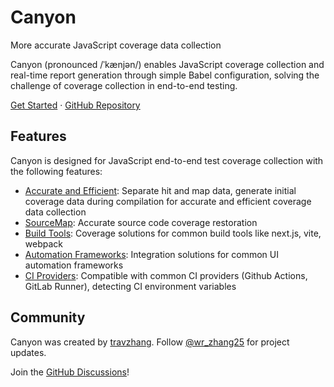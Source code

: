 # Canyon

More accurate JavaScript coverage data collection

Canyon (pronounced /ˈkænjən/) enables JavaScript coverage collection and real-time report generation through simple Babel configuration, solving the challenge of coverage collection in end-to-end testing.

[Get Started](/documentation/getting-started/introduction) · [GitHub Repository](https://github.com/canyon-project/canyon)

## Features

Canyon is designed for JavaScript end-to-end test coverage collection with the following features:

- [Accurate and Efficient](/documentation/core-concepts/separate-hit-and-map): Separate hit and map data, generate initial coverage data during compilation for accurate and efficient coverage data collection
- [SourceMap](/documentation/core-concepts/restore-source-code-coverage): Accurate source code coverage restoration
- [Build Tools](/documentation/installation/getting-started): Coverage solutions for common build tools like next.js, vite, webpack
- [Automation Frameworks](/documentation/end-to-end-testing/getting-started): Integration solutions for common UI automation frameworks
- [CI Providers](/documentation/reference/provider): Compatible with common CI providers (Github Actions, GitLab Runner), detecting CI environment variables

## Community

Canyon was created by [travzhang](https://github.com/travzhang).
Follow [@wr_zhang25](https://twitter.com/wr_zhang25) for project updates.

Join the [GitHub Discussions](https://github.com/canyon-project/canyon/discussions)!
